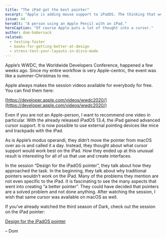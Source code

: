 ```yaml
---
title: "The iPad got the best pointer"
excerpt: "Apple is adding mouse support to iPadOS. The thinking that went into the UX of the iPad’s new pointer is a fascinating evening watch."
issue: 44
heroAlt: "A person using an Apple Pencil with an iPad."
heroCaption: "Of course Apple puts a lot of thought into a cursor."
author: dom-habersack
related:
  - texting-faster
  - books-for-getting-better-at-design
  - stress-test-your-layouts-in-disco-mode
---
```

Apple’s WWDC, the Worldwide Developers Conference, happened a few weeks ago. Since my entire workflow is very Apple-centric, the event was like a summer-Christmas to me.

Apple always makes the session videos available for everybody for free. You can find them here:

[https://developer.apple.com/videos/wwdc2020/](https://developer.apple.com/videos/wwdc2020/)

Even if you are not an Apple-person, I want to recommend one video in particular. With the already released iPadOS 13.4, the iPad gained advanced cursor support. It is now possible to use external pointing devices like mice and trackpads with the iPad.

As is Apple’s modus operandi, they didn’t move the pointer from macOS over as-is and called it a day. Instead, they thought about what cursor support would work best on the iPad. How they ended up at this unusual result is interesting for all of us that use and create interfaces.

In the session “Design for the iPadOS pointer”, they talk about how they approached the task. In the beginning, they talk about why traditional pointers wouldn’t work on the iPad. Many of the problems they mention are not even specific to the iPad. It is fascinating to see the many aspects that went into creating “a better pointer”. They could have decided that pointers are a solved problem and not done anything. After watching the session, I wish that same cursor was available on macOS as well.

If you’ve already watched the third season of Dark, check out the session on the iPad pointer:

[Design for the iPadOS pointer](https://developer.apple.com/videos/play/wwdc2020/10640/)

– Dom
